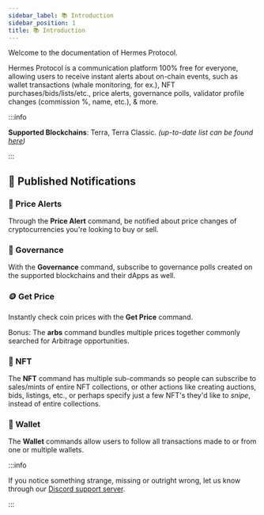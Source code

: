 ```yaml
---
sidebar_label: 📚 Introduction
sidebar_position: 1
title: 📚 Introduction
---
```


Welcome to the documentation of Hermes Protocol.

Hermes Protocol is a communication platform 100% free for everyone, allowing users to receive instant alerts about on-chain events, such as wallet transactions (whale monitoring, for ex.), NFT purchases/bids/lists/etc., price alerts, governance polls, validator profile changes (commission %, name, etc.), & more.

:::info

**Supported Blockchains**: Terra, Terra Classic. _(up-to-date list can be found [here](https://github.com/HermesProtocol-io/assets/tree/main/static/blockchains))_

:::

## 🚩 Published Notifications

### 🔔 Price Alerts

Through the **Price Alert** command, be notified about price changes of cryptocurrencies you're looking to buy or sell.

### 🏦 Governance

With the **Governance** command, subscribe to governance polls created on the supported blockchains and their dApps as well.

### 🪙 Get Price

Instantly check coin prices with the **Get Price** command.

Bonus: The **arbs** command bundles multiple prices together commonly searched for Arbitrage opportunities.

### 🧾 NFT

The **NFT** command has multiple sub-commands so people can subscribe to sales/mints of entire NFT collections, or other actions like creating auctions, bids, listings, etc., or perhaps specify just a few NFT's they'd like to _snipe_, instead of entire collections.

### 💼 Wallet

The **Wallet** commands allow users to follow all transactions made to or from one or multiple wallets.

:::info

If you notice something strange, missing or outright wrong, let us know through our [Discord support server](https://discord.gg/Jxe32aaFE3).

:::
